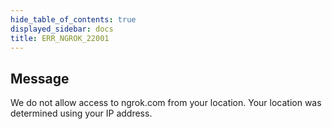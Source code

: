 ```yaml
---
hide_table_of_contents: true
displayed_sidebar: docs
title: ERR_NGROK_22001
---
```


## Message

We do not allow access to ngrok.com from your location. Your location was determined using your IP address.

<ErrorDetails />
